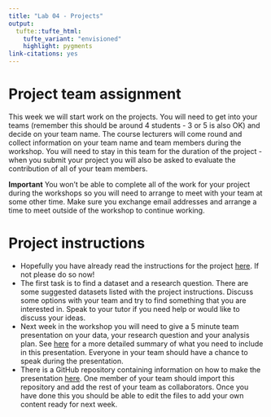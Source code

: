 ```yaml
---
title: "Lab 04 - Projects"
output: 
  tufte::tufte_html:
    tufte_variant: "envisioned"
    highlight: pygments
link-citations: yes
---
```


# Project team assignment
This week we will start work on the projects. You will need to get into your teams (remember this should be around 4 students - 3 or 5 is also OK) and decide on your team name. The course lecturers will come round and collect information on your team name and team members during the workshop. You will need to stay in this team for the duration of the project - when you submit your project you will also be asked to evaluate the contribution of all of your team members. 

**Important** You won't be able to complete all of the work for your project during the workshops so you will need to arrange to meet with your team at some other time. Make sure you exchange email addresses and arrange a time to meet outside of the workshop to continue working. 

# Project instructions
- Hopefully you have already read the instructions for the project [here](https://ids2022.netlify.app/assessments/project/). If not please do so now!
- The first task is to find a dataset and a research question. There are some suggested datasets listed with the project instructions. Discuss some options with your team and try to find something that you are interested in. Speak to your tutor if you need help or would like to discuss your ideas.
- Next week in the workshop you will need to give a 5 minute team presentation on your data, your research question and your analysis plan. See [here](https://ids2022.netlify.app/assessments/project/#proposal) for a more detailed summary of what you need to include in this presentation. Everyone in your team should have a chance to speak during the presentation.
- There is a GitHub repository containing information on how to make the presentation [here](https://github.com/uoeIDS/presentation-template). One member of your team should import this repository and add the rest of your team as collaborators. Once you have done this you should be able to edit the files to add your own content ready for next week.  
